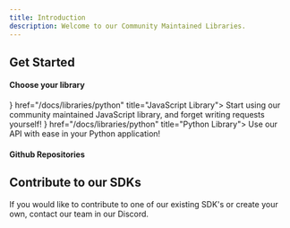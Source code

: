 ```yaml
---
title: Introduction
description: Welcome to our Community Maintained Libraries.
---
```





## Get Started
<h4 className="text-fd-muted-foreground scroll-m-20">
  <a className="not-prose group text-sm uppercase">Choose your library</a>
</h4>
  <Cards>
  <Card icon={<BracesIcon />} href="/docs/libraries/python" title="JavaScript Library">
    Start using our community maintained JavaScript library, and forget writing requests yourself!
  </Card>
  <Card icon={<CodeIcon />} href="/docs/libraries/python" title="Python Library">
    Use our API with ease in your Python application!
  </Card>
</Cards>

<h4 className="text-fd-muted-foreground scroll-m-20">
  <a className="not-prose group text-sm uppercase">Github Repositories</a>
</h4>
<GithubInfo
  owner="top-stats"
  repo="JavaScript-sdk"
/>
<GithubInfo
  owner="top-stats"
  repo="python-sdk"
/>

## Contribute to our SDKs
If you would like to contribute to one of our existing SDK's or create your own, contact our team in our Discord.

